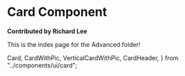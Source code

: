 # Card Component

**Contributed by Richard Lee**

This is the index page for the Advanced folder!

  Card,
  CardWithPic,
  VerticalCardWithPic,
  CardHeader,
} from "../components/ui/card";

<Card />

<CardWithPic />

<VerticalCardWithPic />

<CardHeader />
